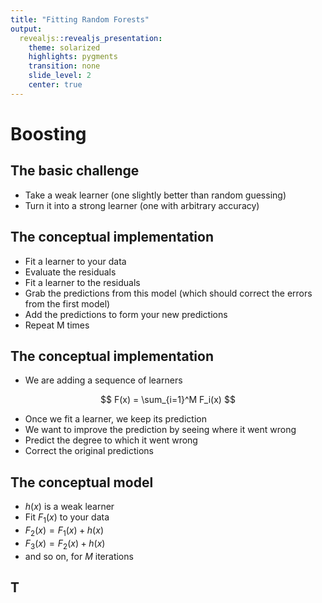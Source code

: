 ```yaml
---
title: "Fitting Random Forests"
output:
  revealjs::revealjs_presentation:
    theme: solarized
    highlights: pygments
    transition: none
    slide_level: 2
    center: true
---
```


# Boosting

## The basic challenge

+ Take a weak learner (one slightly better than random guessing)
+ Turn it into a strong learner (one with arbitrary accuracy)

## The conceptual implementation

+ Fit a learner to your data
+ Evaluate the residuals
+ Fit a learner to the residuals 
+ Grab the predictions from this model (which should correct the errors from the first model)
+ Add the predictions to form your new predictions
+ Repeat M times

## The conceptual implementation

+ We are adding a sequence of learners

$$ F(x) = \sum_{i=1}^M F_i(x) $$

+ Once we fit a learner, we keep its prediction
+ We want to improve the prediction by seeing where it went wrong
+ Predict the degree to which it went wrong
+ Correct the original predictions

## The conceptual model

+ $h(x)$ is a weak learner
+ Fit $F_1(x)$ to your data
+ $F_2(x) = F_1(x) + h(x)$
+ $F_3(x) = F_2(x) + h(x)$
+ and so on, for _M_ iterations
  

## T